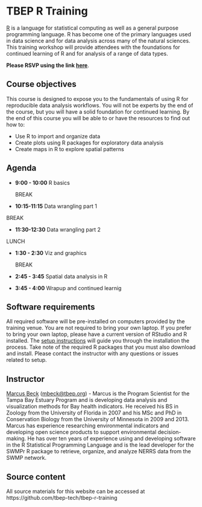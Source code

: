 # TBEP R Training

[R](https://www.r-project.org/) is a language for statistical computing as well as a general purpose programming language. R has become one of the primary languages used in data science and for data analysis across many of the natural sciences. This training workshop will provide attendees with the foundations for continued learning of R and for analysis of a range of data types. 

__Please RSVP using the link [here](https://forms.gle/43XsiT5JdPfk59iW7)__.

## Course objectives

This course is designed to expose you to the fundamentals of using R for reproducible data analysis workflows.  You will not be experts by the end of the course, but you will have a solid foundation for continued learning.  By the end of this course you will be able to or have the resources to find out how to:

* Use R to import and organize data
* Create plots using R packages for exploratory data analysis
* Create maps in R to explore spatial patterns

## Agenda

* __9:00 - 10:00__ R basics
  
  BREAK
  
* __10:15-11:15__ Data wrangling part 1

BREAK

* __11:30-12:30__ Data wrangling part 2

LUNCH
  
* __1:30 - 2:30__ Viz and graphics

  BREAK
  
* __2:45 - 3:45__ Spatial data analysis in R

* __3:45 - 4:00__ Wrapup and continued learnig

## Software requirements

All required software will be pre-installed on computers provided by the training venue.  You are not required to bring your own laptop.  If you prefer to bring your own laptop, please have a current version of RStudio and R installed. The [setup instructions](setup.html) will guide you through the installation the process.  Take note of the required R packages that you must also download and install.  Please contact the instructor with any questions or issues related to setup.  

## Instructor

[Marcus Beck](https://fawda123.github.io/CV/Beck_CV.pdf) ([mbeck@tbep.org](mailto:mbeck@tbep.org)) - Marcus is the Program Scientist for the Tampa Bay Estuary Program and is developing data analysis and visualization methods for Bay health indicators.  He received his BS in Zoology from the University of Florida in 2007 and his MSc and PhD in Conservation Biology from the University of Minnesota in 2009 and 2013. Marcus has experience researching environmental indicators and developing open science products to support environmental decision-making.  He has over ten years of experience using and developing software in the R Statistical Programming Language and is the lead developer for the SWMPr R package to retrieve, organize, and analyze NERRS data from the SWMP network.

## Source content

All source materials for this website can be accessed at https://github.com/tbep-tech/tbep-r-training
